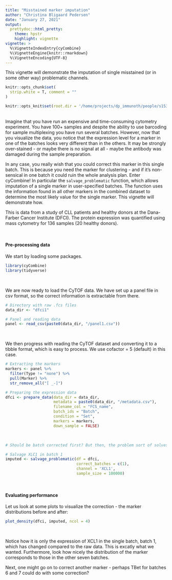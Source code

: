 ```yaml
---
title: "Misstained marker imputation"
author: "Christina Bligaard Pedersen"
date: "January 27, 2021"
output: 
  prettydoc::html_pretty:
    theme: hpstr
    highlight: vignette
vignette: >
  %\VignetteIndexEntry{cyCombine}
  %\VignetteEngine{knitr::rmarkdown}
  %\VignetteEncoding{UTF-8}
---
```


This vignette will demonstrate the imputation of single misstained (or in some other way) problematic channels.


```r
knitr::opts_chunk$set(
  strip.white = T, comment = ""
)

knitr::opts_knit$set(root.dir = '/home/projects/dp_immunoth/people/s153398/cyCombine/_data/')

```


<br>
Imagine that you have run an expensive and time-consuming cytometry experiment. You have 100+ samples and despite the ability to use barcoding for sample multiplexing you have run several batches. However, now that you visualize the data, you notice that the expression level for a marker in one of the batches looks very different than in the others. It may be strongly over-stained - or maybe there is no signal at all - maybe the antibody was damaged during the sample preparation. 


In any case, you really wish that you could correct this marker in this single batch. This is because you need the marker for clustering - and if it's non-sensical in one batch it could ruin the whole analysis plan. Enter cyCombine! In particular the `salvage_problematic` function, which allows imputation of a single marker in user-specified batches. The function uses the information found in all other markers in the combined dataset to determine the most likely value for the single marker. This vignette will demonstrate how.


This is data from a study of CLL patients and healthy donors at the Dana-Farber Cancer Institute (DFCI). The protein expression was quantified using mass cytometry for 136 samples (20 healthy donors). 


<br>

#### Pre-processing data

We start by loading some packages.

```r
library(cyCombine)
library(tidyverse)

```


<br>

We are now ready to load the CyTOF data. We have set up a panel file in csv format, so the correct information is extractable from there.

```r
# Directory with raw .fcs files
data_dir <- "dfci1"

# Panel and reading data
panel <- read_csv(paste0(data_dir, "/panel1.csv"))

```

<br>

We then progress with reading the CyTOF dataset and converting it to a tibble format, which is easy to process. We use cofactor = 5 (default) in this case.


```r
# Extracting the markers
markers <- panel %>%
  filter(Type != "none") %>%
  pull(Marker) %>%
  str_remove_all("[ _-]")

# Preparing the expression data
dfci <- prepare_data(data_dir = data_dir,
                     metadata = paste0(data_dir, "/metadata.csv"),
                     filename_col = "FCS_name",
                     batch_ids = "Batch",
                     condition = "Set",
                     markers = markers,
                     down_sample = FALSE)

```

<br>

```r
# Should be batch corrected first? But then, the problem sort of solves itself.

# Salvage XLC1 in batch 1
imputed <- salvage_problematic(df = dfci,
                               correct_batches = c(1), 
                               channel = 'XCL1', 
                               sample_size = 100000)
```


<br>

#### Evaluating performance

Let us look at some plots to visualize the correction - the marker distributions before and after:

```r
plot_density(dfci, imputed, ncol = 4)

```


<br>


Notice how it is only the expression of XCL1 in the single batch, batch 1, which has changed compared to the raw data. This is excatly what we wanted. Furthermore, look how nicely the distribution of the marker corresponds to those in the other seven batches.

Next, one might go on to correct another marker - perhaps TBet for batches 6 and 7 could do with some correction? 